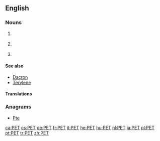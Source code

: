 {{also|pet}}
==English==

===Nouns===
{{head|en|noun}}
# {{context|uncountable|organic compound|lang=en}} {{acronym of|polyethylene terephthalate|lang=en}}
# {{context|countable|lang=en}} {{acronym of|positron emission tomography|lang=en}}
# {{context|countable|lang=en}} {{acronym of|paired-end tag|lang=en}}

====See also====
* [[Dacron]]
* [[Terylene]]

====Translations====
{{trans-see|polyethylene terephthalate}}

{{trans-see|positron emission tomography}}

===Anagrams===
* [[Pte#English|Pte]]

[[ca:PET]]
[[cs:PET]]
[[de:PET]]
[[fr:PET]]
[[it:PET]]
[[he:PET]]
[[hu:PET]]
[[nl:PET]]
[[ja:PET]]
[[pl:PET]]
[[pt:PET]]
[[tr:PET]]
[[zh:PET]]
